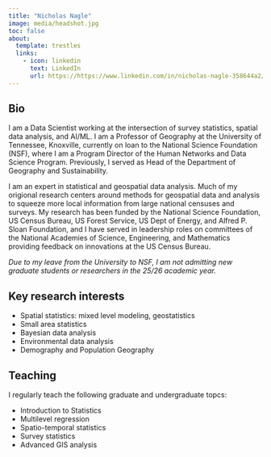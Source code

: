 ```yaml
---
title: "Nicholas Nagle"
image: media/headshot.jpg
toc: false 
about:
  template: trestles
  links: 
    - icon: linkedin
      text: LinkedIn
      url: https://https://www.linkedin.com/in/nicholas-nagle-358644a2/
---
```


## Bio
I am a Data Scientist working at the intersection of survey statistics, spatial data analysis, and AI/ML.
I am a Professor of Geography at the University of Tennessee, Knoxville, currently on loan to the National Science Foundation (NSF), where I am a Program Director of the Human Networks and Data Science Program. Previously, I served as Head of the Department of Geography and Sustainability.

I am an expert in statistical and geospatial data analysis. Much of my origional research centers around methods for geospatial data and analysis to squeeze more local information from large national censuses and surveys. My research has been funded by the National Science Foundation, US Census Bureau, US Forest Service, US Dept of Energy, and Alfred P. Sloan Foundation, and I have served in leadership roles on committees of the National Academies of Science, Engineering, and Mathematics providing feedback on innovations at the US Census Bureau.

*Due to my leave from the University to NSF, I am not admitting new graduate students or researchers in the 25/26 academic year.*

## Key research interests

* Spatial statistics: mixed level modeling, geostatistics
* Small area statistics
* Bayesian data analysis
* Environmental data analysis
* Demography and Population Geography

## Teaching

I regularly teach the following graduate and undergraduate topcs:

* Introduction to Statistics
* Multilevel regression
* Spatio-temporal statistics
* Survey statistics
* Advanced GIS analysis




